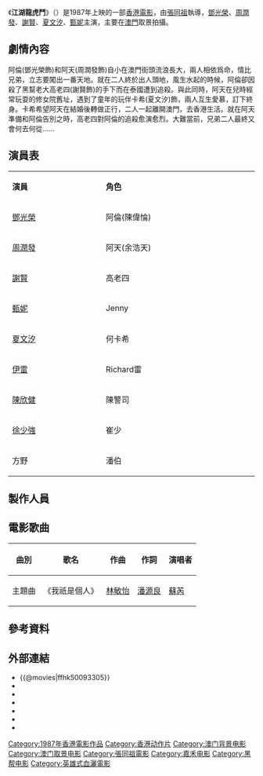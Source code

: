 {{Infobox Film
| name               = 江湖龍虎鬥
| original_name      = ''{{lang|en|Flaming Brothers}}''
| image              = Flaming Brothers poster (1987 Hong Kong film Version).jpg
| caption            = 《江湖龍虎鬥》香港版電影海報
| director           = [[張同祖|張同祖]]
| producer           = [[鄧光榮|鄧光榮]]
| producer_2         = 劉嘉蔚
| writer             = [[王家衛|王家衛]]
| 統籌                = [[黎安兒|黎安兒]]
| 動作指導            = [[董瑋|董瑋]]、[[江道海|江道海]]、[[潘健君|潘健君]]
| starring           = [[鄧光榮|鄧光榮]]<br/>[[周潤發|周潤發]]<br/>[[謝賢|謝賢]]<br/>[[甄妮|甄妮]]<br/>[[夏文汐|夏文汐]]
| music              = [[林敏怡|林敏怡]]、[[成錦榮|成錦榮]]、{{lang|en|The Melody Bank}}、{{lang|en|Bruton Music Ltd}}
| maintheme          = 〈我祇是個人〉／[[蘇芮|蘇芮]]
| cinematography     = [[馬楚成|馬楚成]]
| editing            = [[潘雄|潘雄]]
| production_company = [[影之傑製作有限公司|影之傑製作有限公司]] <small>'''出品'''</small>
| distributor        = [[嘉禾電影|嘉禾電影(香港)有限公司]]
| released           = {{BHKG}}：{{film date|1987|7|30}}{{TWN}}：{{start date|1987|9|25}}
| runtime            = 102 分鐘
| country            = {{英屬香港電影}}
| language           = [[粵語|粵語]]為主，少量有[[英語|英語]]發音
| budget             = 
| gross              = 香港：[[HK$|HK$]] 15,741,778.00<ref>[http://www.angelfire.com/home/bobic/HK_Movies/Total/hk1987a-b5.htm 香港電影票房 1987（總票房）] {{Wayback|url=http://www.angelfire.com/home/bobic/HK_Movies/Total/hk1987a-b5.htm |date=20150924012540 }} 第18位 香港電影票房全紀錄</ref><ref>[http://www.angelfire.com/home/bobic/HK_Movies/HK/hk1987c-b5.htm 香港電影票房 1987（華語電影）] {{Wayback|url=http://www.angelfire.com/home/bobic/HK_Movies/HK/hk1987c-b5.htm |date=20150924012505 }} 第18位 香港電影票房全紀錄</ref><br/>台灣：[[NT$|NT$]] 8,200,840.00<ref>{{cite web |url=http://cinema.nccu.edu.tw/BOX/3A/3A87.HTM |title=1987年台灣票房|work=台灣電影資料庫|accessdate=2021-06-09|archive-url=https://web.archive.org/web/20160922232530/http://cinema.nccu.edu.tw/BOX/3A/3A87.HTM |archive-date=2016-09-22 |dead-url=yes}}</ref>
| imdb_id            = tt0093305
}}

《'''江湖龍虎鬥'''》（{{lang-en|''Flaming Brothers''}}）是1987年上映的一部[[香港電影|香港電影]]，由[[張同祖|張同祖]]執導，[[鄧光榮|鄧光榮]]、[[周潤發|周潤發]]、[[謝賢|謝賢]]、[[夏文汐|夏文汐]]、[[甄妮|甄妮]]主演，主要在[[澳門|澳門]]取景拍攝。

==劇情內容==
阿倫(鄧光榮飾)和阿天(周潤發飾)自小在澳門街頭流浪長大，兩人相依爲命，情比兄弟，立志要闖出一番天地。就在二人終於出人頭地，風生水起的時候，阿倫卻因殺了黑幫老大高老四(謝賢飾)的手下而在泰國遭到追殺。與此同時，阿天在兒時經常玩耍的修女院舊址，遇到了童年的玩伴卡希(夏文汐)飾，兩人互生愛慕，訂下終身。卡希希望阿天在結婚後轉做正行，二人一起離開澳門，去香港生活。就在阿天準備和阿倫告別之時，高老四對阿倫的追殺愈演愈烈。大難當前，兄弟二人最終又會何去何從……

==演員表==
{|class="wikitable" width="56%"
|- style="background:cornflowerblue; color:white" align=center
|style="width:2%"|'''演員'''||style="width:3%"|'''角色'''
|-
|[[鄧光榮|鄧光榮]] || 阿倫(陳偉惀)
|-
|[[周潤發|周潤發]] || 阿天(余浩天)
|-
|[[謝賢|謝賢]] || 高老四
|-
|[[甄妮|甄妮]]||Jenny
|-
|[[夏文汐|夏文汐]] || 何卡希
|-
|[[伊雷|伊雷]] || Richard雷
|-
|[[陳欣健|陳欣健]] || 陳警司
|-
|[[徐少強|徐少強]] || 崔少
|-
|方野 || 潘伯
|}

==製作人員==

==電影歌曲==
{|class="wikitable"
!曲別!!歌名!!作曲!!作詞!!演唱者
|-
|主題曲||《我祇是個人》||[[林敏怡|林敏怡]]||[[潘源良|潘源良]]||[[蘇芮|蘇芮]]
|}

== 參考資料 ==
{{reflist}}

==外部連結==
*{{@movies|ffhk50093305}}
*{{hkmdb title|6935}}
*{{Mtime|17369}}
*{{douban}}
*{{rotten-tomatoes|flaming_brothers}}
*{{Amg movie|140053}}
*{{imdb title|0093305}}

{{周润发}}
[[Category:1987年香港電影作品|Category:1987年香港電影作品]]
[[Category:香港动作片|Category:香港动作片]]
[[Category:澳门背景电影|Category:澳门背景电影]]
[[Category:澳门取景电影|Category:澳门取景电影]]
[[Category:張同祖電影|Category:張同祖電影]]
[[Category:嘉禾电影|Category:嘉禾电影]]
[[Category:黑帮电影|Category:黑帮电影]]
[[Category:英雄式血灑電影|Category:英雄式血灑電影]]